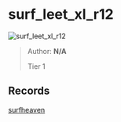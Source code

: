 
# surf_leet_xl_r12

![surf_leet_xl_r12](https://raw.githubusercontent.com/Sayt123/SurfMapPics/Maps-and-bonuses/csgo/surf_leet_xl_r12.jpg)

> Author: **N/A**
>
> Tier 1

## Records

[surfheaven](https://surfheaven.eu/map/surf_leet_xl_r12)
